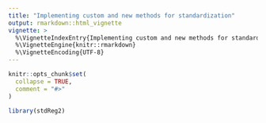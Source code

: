 ```yaml
---
title: "Implementing custom and new methods for standardization"
output: rmarkdown::html_vignette
vignette: >
  %\VignetteIndexEntry{Implementing custom and new methods for standardization}
  %\VignetteEngine{knitr::rmarkdown}
  %\VignetteEncoding{UTF-8}
---
```


```r
knitr::opts_chunk$set(
  collapse = TRUE,
  comment = "#>"
)
```

```r
library(stdReg2)
```



